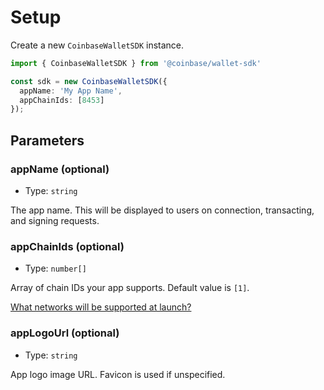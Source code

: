 # Setup 
Create a new `CoinbaseWalletSDK` instance. 

```ts twoslash
import { CoinbaseWalletSDK } from '@coinbase/wallet-sdk'

const sdk = new CoinbaseWalletSDK({
  appName: 'My App Name',
  appChainIds: [8453]
});
```

## Parameters 
### appName (optional)
- Type: `string`

The app name. This will be displayed to users on connection, transacting, and signing requests.

### appChainIds (optional)
- Type: `number[]`

Array of chain IDs your app supports. Default value is `[1]`.

[What networks will be supported at launch?](/FAQ#what-networks-will-be-supported-at-launch)

### appLogoUrl (optional)
- Type: `string`

App logo image URL. Favicon is used if unspecified.

